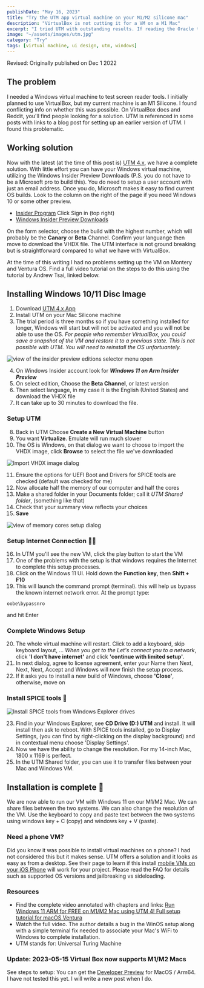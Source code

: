 ```yaml
---
publishDate: "May 16, 2023"
title: "Try the UTM app virtual machine on your M1/M2 silicone mac"
description: "VirtualBox is not cutting it for a VM on a M1 Mac"
excerpt: "I tried UTM with outstanding results. If reading the Oracle tech docs is confusing and exhausting check out this new VM platform with a clean UI."
image: "~/assets/images/utm.jpg"
category: "Try"
tags: [virtual machine, ui design, utm, windows]
---
```

Revised: Originally published on Dec 1 2022
## The problem

I needed a Windows virtual machine to test screen reader tools. I initially planned to use VirtualBox, but my current machine is an M1 Silicone. I found conflicting info on whether this was possible. On VirtualBox docs and Reddit, you'll find people looking for a solution. UTM is referenced in some posts with links to a blog post for setting up an earlier version of UTM. I found this problematic.

## Working solution

Now with the latest (at the time of this post is) [UTM 4.x](https://mac.getutm.app/), we have a complete solution. With little effort you can have your Windows virtual machine, utilizing the Windows Insider Preview Downloads (P.S. you do not have to be a Microsoft pro to build this). You do need to setup a user account with just an email address. Once you do, Microsoft makes it easy to find current OS builds. Look to the column on the right of the page if you need Windows 10 or some other preview.

- [Insider Program](https://www.microsoft.com/en-us/software-download/windowsinsiderpreviewarm64?lc=1033) Click Sign in (top right)
- [Windows Insider Preview Downloads](https://www.microsoft.com/en-us/software-download/windowsinsiderpreviewarm64?lc=1033&wa=wsignin1.0)

On the form selector, choose the build with the highest number, which will probably be the **Canary** or **Beta** Channel. Confirm your languange then move to download the VHDX file. The UTM interface is not ground breaking but is straightforward compared to what we have with VirtualBox.

At the time of this writing I had no problems setting up the VM on Montery and Ventura OS. Find a full video tutorial on the steps to do this using the tutorial by Andrew Tsai, linked below. 

## Installing Windows 10/11 Disc Image

1. Download [UTM 4.x App](https://mac.getutm.app/)
2. Install UTM on your Mac Silicone machine
3. The trial period is three months so if you have something installed for longer, Windows will start but will not be activated and you will not be able to use the OS. 
_For people who remember VirtualBox, you could save a snapshot of the VM and restore it to a previous state. This is not possible with UTM. You will need to reinstall the OS unfortuantely._

![view of the insider preview editions selector menu open](src/assets/images/insider-preview_1.jpg)

4. On Windows Insider account look for _**Windows 11 on Arm Insider Preview**_
5. On select edition, Choose the **Beta Channel**, or latest version 
6. Then select language, in my case it is the English (United States) and download the VHDX file
7. It can take up to 30 minutes to download the file.

### Setup UTM

8. Back in UTM Choose **Create a New Virtual Machine** button
9. You want **Virtualize**. Emulate will run much slower
10. The OS is Windows, on that dialog we want to choose to import the VHDX image, click **Browse** to select the file we've downloaded

![Import VHDX image dialog](src/assets/images/import-vdhx_2.jpg)

11. Ensure the options for UEFI Boot and Drivers for SPICE tools are checked (default was checked for me)
12. Now allocate half the memory of our computer  and half the cores
13. Make a shared folder in your Documents folder; call it _UTM Shared folder_, (something like that)
14. Check that your summary view reflects your choices 
15. **Save**

![view of memory cores setup dialog](src/assets/images/mem-cores-setup_3.jpg)

### Setup Internet Connection 👋🏼
16. In UTM you'll see the new VM, click the play button to start the VM
17. One of the problems with the setup is that windows requires the Internet to complete this setup processes. 
18. Click on the Windows 11 UI. Hold down the **Function key**, then **Shift + F10**
19. This will launch the command prompt (terminal). this will help us bypass the known internet network error. At the prompt type: 
```
oobe\bypassnro
```
 and hit Enter

### Complete Windows Setup

20. The whole virtual machine will restart. Click to add a keyboard, skip keyboard layout, ... _When you get to the Let's connect you to a network_, click **'I don't have internet'** and click **'continue with limited setup'**.
21. In next dialog, agree to license agreement, enter your Name then Next, Next, Next, Accept and Windows will now finish the setup process.
22. If it asks you to install a new build of Windows, choose **'Close'**, otherwise, move on

### Install SPICE tools 🥵

![Install SPICE tools from Windows Explorer drives](src/assets/images/spice-installer_6.jpg)

23. Find in your Windows Explorer, see **CD Drive (D:) UTM** and install. It will install then ask to reboot. With SPICE tools installed, go to Display Settings, (you can find by right-clicking on the display background) and in contextual menu choose 'Display Settings'. 
24. Now we have the ability to change the resolution. For my 14-inch Mac, 1800 x 1169 is perfect. 
25. In the UTM Shared folder, you can use it to transfer files between your Mac and Windows VM.

## Installation is complete 🎉

We are now able to run our VM with Windows 11 on our M1/M2 Mac. We can share files between the two systems. We can also change the resolution of the VM. Use the keyboard to copy and paste text between the two systems using windows key + C (copy) and windows key + V (paste).



### Need a phone VM?

Did you know it was possible to install virtual machines on a phone? I had not considered this but it makes sense. UTM offers a solution and it looks as easy as from a desktop. See their page to learn if this install [mobile VMs on your iOS Phone](https://getutm.app/) will work for your project. Please read the FAQ for details such as supported OS versions and jailbreaking vs sideloading.

### Resources

- Find the complete video annotated with chapters and links: [Run Windows 11 ARM for FREE on M1/M2 Mac using UTM 4! Full setup tutorial for macOS Ventura](https://www.youtube.com/watch?v=KGZMV8IuUtA)
- Watch the full video. The author details a bug in the WinOS setup along with a simple terminal fix needed to associate your Mac's WiFi to Windows to complete installation.
- UTM stands for: Universal Turing Machine

### Update: 2023-05-15 Virtual Box now supports M1/M2 Macs
See steps to setup: You can get the [Developer Preview](https://www.virtualbox.org/wiki/Downloads) for MacOS / Arm64. I have not tested this yet. I will write a new post when I do.